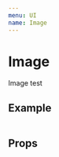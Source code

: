 ```yaml
---
menu: UI
name: Image
---
```



# Image

Image test

## Example

<Playground>
  <div style={{ padding: `1000px 0px` }}>
    <Image
      alt=""
      src="https://avatars.mds.yandex.net/get-pdb/2761791/97f849ed-1719-4ef5-b6de-46f74bb28430/s1200"
      srcSet="https://avatars.mds.yandex.net/get-pdb/70729/17c57cda-66e0-4ca3-b2ac-eb98daba7b0a/s1200"
      css={{ width: '50%', height: 400, margin: 'auto', display: 'block' }}
    />
  </div>
</Playground>

## Props

<Props of={Image} />
